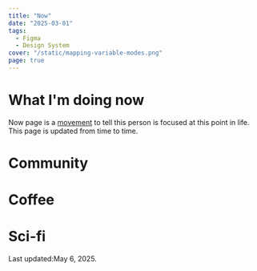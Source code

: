 ```yaml
---
title: "Now"
date: "2025-03-01"
tags: 
  - Figma
  - Design System
cover: "/static/mapping-variable-modes.png"
page: true
---
```


# What I'm doing now 

Now page is a [movement](https://nownownow.com/about) to tell this person is focused at this point in life. This page is updated from time to time. 

# Community

# Coffee

# Sci-fi

Last updated:May 6, 2025.
